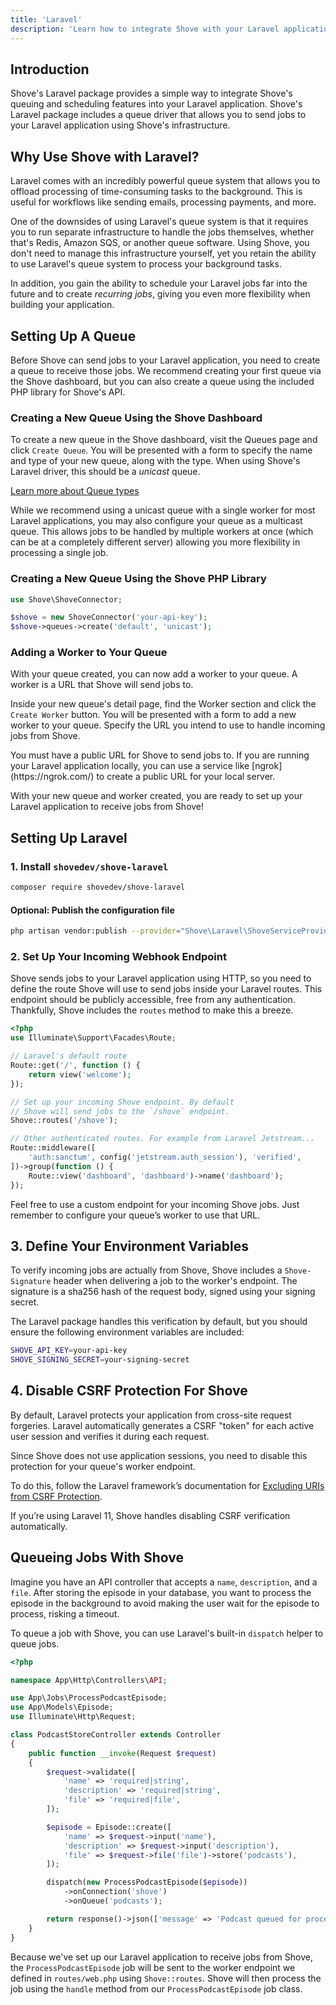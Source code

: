 ```yaml
---
title: 'Laravel'
description: 'Learn how to integrate Shove with your Laravel application.'
---
```


## Introduction

Shove's Laravel package provides a simple way to integrate Shove's
queuing and scheduling features into your Laravel application.
Shove's Laravel package includes a queue driver that allows you to
send jobs to your Laravel application using Shove's infrastructure.

## Why Use Shove with Laravel?

Laravel comes with an incredibly powerful queue system that allows you
to offload processing of time-consuming tasks to the background. This
is useful for workflows like sending emails, processing payments, and
more.

One of the downsides of using Laravel's queue system is that it
requires you to run separate infrastructure to handle the jobs
themselves, whether that's Redis, Amazon SQS, or another queue
software. Using Shove, you don't need to manage this infrastructure
yourself, yet you retain the ability to use Laravel's queue
system to process your background tasks.

In addition, you gain the ability to schedule your Laravel jobs
far into the future and to create _recurring jobs_, giving you even
more flexibility when building your application.

## Setting Up A Queue

Before Shove can send jobs to your Laravel application, you need to
create a queue to receive those jobs. We recommend creating your first
queue via the Shove dashboard, but you can also create a queue using the
included PHP library for Shove's API.

### Creating a New Queue Using the Shove Dashboard

To create a new queue in the Shove dashboard, visit the Queues page and
click `Create Queue`. You will be presented with a form to specify the
name and type of your new queue, along with the type. When using
Shove's Laravel driver, this should be a _unicast_ queue.

[Learn more about Queue types]()

<Info>While we recommend using a unicast queue with a single worker for
    most Laravel applications, you may also configure your queue as a
    multicast queue. This allows jobs to be handled by multiple workers
    at once (which can be at a completely different server) allowing you
    more flexibility in processing a single job.</Info>

### Creating a New Queue Using the Shove PHP Library

```php
use Shove\ShoveConnector;

$shove = new ShoveConnector('your-api-key');
$shove->queues->create('default', 'unicast');
```

### Adding a Worker to Your Queue

With your queue created, you can now add a worker to your queue. A
worker is a URL that Shove will send jobs to.

Inside your new queue's detail page, find the Worker section and
click the `Create Worker` button. You will be presented with a form to
add a new
worker to your queue. Specify the URL you intend to use to handle
incoming jobs from Shove.

<Info>
    You must have a public URL for Shove to send jobs to. If you are
    running
    your Laravel application locally, you can use a service
    like [ngrok](https://ngrok.com/) to create a public URL for your
    local
    server.
</Info>

With your new queue and worker created, you are ready to set up your
Laravel application to receive jobs from Shove!

## Setting Up Laravel

### 1. Install `shovedev/shove-laravel`

```sh
composer require shovedev/shove-laravel
```

#### Optional: Publish the configuration file

```sh
php artisan vendor:publish --provider="Shove\Laravel\ShoveServiceProvider"
```

### 2. Set Up Your Incoming Webhook Endpoint

Shove sends jobs to your Laravel application using HTTP, so you need to
define the route Shove will use to send jobs inside your
Laravel routes. This endpoint should be publicly accessible, free from
any authentication. Thankfully, Shove includes the `routes` method
to make this a breeze.


```php routes/web.php
<?php
use Illuminate\Support\Facades\Route;

// Laravel's default route
Route::get('/', function () {
    return view('welcome');
});

// Set up your incoming Shove endpoint. By default
// Shove will send jobs to the `/shove` endpoint.
Shove::routes('/shove');

// Other authenticated routes. For example from Laravel Jetstream...
Route::middleware([
    'auth:sanctum', config('jetstream.auth_session'), 'verified',
])->group(function () {
    Route::view('dashboard', 'dashboard')->name('dashboard');
});
```


<Info>
    Feel free to use a custom endpoint for your incoming Shove jobs.
    Just
    remember to configure your queue’s worker to use that URL.
</Info>

## 3. Define Your Environment Variables

To verify incoming jobs are actually from Shove, Shove includes a
`Shove-Signature` header when delivering a job to the worker's
endpoint. The signature is a sha256 hash of the request body, signed
using your signing secret.

The Laravel package handles this verification by default, but you should
ensure the following environment variables are included:


```sh .env
SHOVE_API_KEY=your-api-key
SHOVE_SIGNING_SECRET=your-signing-secret
```


## 4. Disable CSRF Protection For Shove

By default, Laravel protects your application from cross-site request
forgeries. Laravel automatically generates a CSRF "token" for each
active user session and verifies it during each request.

Since Shove does not use application sessions, you need to disable this
protection for your queue's worker endpoint.

To do this, follow the Laravel framework’s documentation
for [Excluding URIs from CSRF Protection](https://laravel.com/docs/11.x/csrf#csrf-excluding-uris).

<Info>
    If you’re using Laravel 11, Shove handles disabling CSRF
    verification
    automatically.
</Info>

## Queueing Jobs With Shove

Imagine you have an API controller that accepts a `name`,
`description`, and a `file`. After storing the episode in your database,
you want to process the episode in the background to avoid making
the user wait for the episode to process, risking a timeout.

To queue a job with Shove, you can use Laravel's built-in `dispatch`
helper to queue jobs.

```php app/Http/Controllers/PodcastController.php
<?php

namespace App\Http\Controllers\API;

use App\Jobs\ProcessPodcastEpisode;
use App\Models\Episode;
use Illuminate\Http\Request;

class PodcastStoreController extends Controller
{
    public function __invoke(Request $request)
    {
        $request->validate([
            'name' => 'required|string',
            'description' => 'required|string',
            'file' => 'required|file',
        ]);

        $episode = Episode::create([
            'name' => $request->input('name'),
            'description' => $request->input('description'),
            'file' => $request->file('file')->store('podcasts'),
        ]);

        dispatch(new ProcessPodcastEpisode($episode))
            ->onConnection('shove')
            ->onQueue('podcasts');

        return response()->json(['message' => 'Podcast queued for processing']);
    }
}
```

Because we've set up our Laravel application to receive jobs from
Shove, the `ProcessPodcastEpisode` job will be sent to the worker
endpoint we defined in `routes/web.php` using `Shove::routes`. Shove
will then process the job using the `handle` method from our
`ProcessPodcastEpisode` job class.